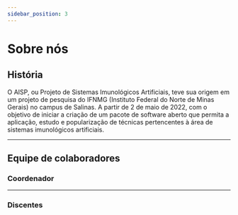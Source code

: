 ```yaml
---
sidebar_position: 3
---
```



# Sobre nós

## História

O AISP, ou Projeto de Sistemas Imunológicos Artificiais, teve sua origem em um projeto de pesquisa do IFNMG 
(Instituto Federal do Norte de Minas Gerais) no campus de Salinas. A partir de 2 de maio de 2022, com o objetivo 
de iniciar a criação de um pacote de software aberto que permita a aplicação, estudo e popularização de técnicas 
pertencentes à área de sistemas imunológicos artificiais.

---

## Equipe de colaboradores

### Coordenador

<div className="row padding-horiz--md">
    
<TeamUser 
    name='Alison Zille Lopes'
    date='2022'
    githubUrl='https://github.com/alisonzille'
    lattesUrl='http://lattes.cnpq.br/3294097090760981'
/>

</div>

---

### Discentes

<div className="row padding-horiz--md">

<TeamUser 
    name='João Paulo'
    date='2022-2023'
    description="Fui encarregado de implementar a versão 0.1, que apresenta as classes de seleção negativa BNSA e RNSA, incluindo as versões de raio fixo e variável."
    githubUrl='https://github.com/Joao-Paulo-Silva'
    lattesUrl='http://lattes.cnpq.br/2561057724411407'
/>

</div>